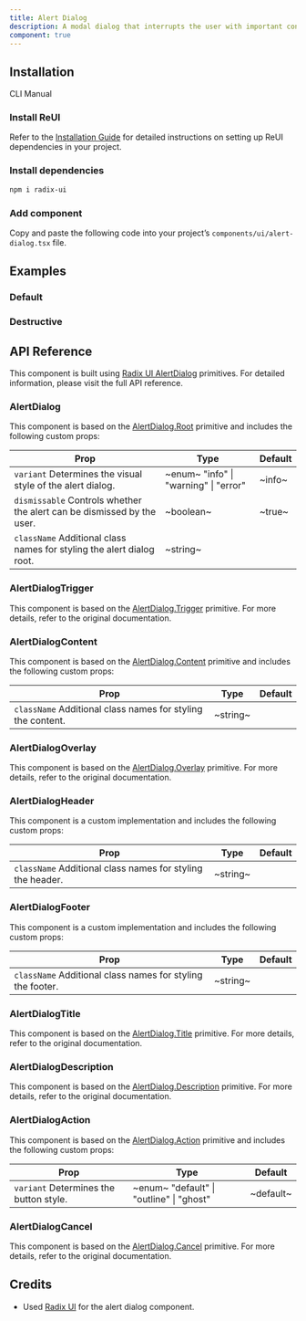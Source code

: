 ```yaml
---
title: Alert Dialog
description: A modal dialog that interrupts the user with important content and expects a response.
component: true
---
```


## Installation

<Tabs defaultValue="cli">

<TabsList>
  <TabsTrigger value="cli">CLI</TabsTrigger>
  <TabsTrigger value="manual">Manual</TabsTrigger>
</TabsList>

<TabsContent value="cli">
  <CliCommands name="alert-dialog" />
</TabsContent>

<TabsContent value="manual">    
<Steps>

### Install ReUI

Refer to the [Installation Guide](/docs/installation) for detailed instructions on setting up ReUI dependencies in your project.

### Install dependencies

```bash
npm i radix-ui
```

### Add component

Copy and paste the following code into your project’s `components/ui/alert-dialog.tsx` file.

<ComponentPreview name="alert-dialog" />

</Steps>

</TabsContent>

</Tabs>

## Examples

### Default

<ExamplePreview path="alert-dialog/default" />

### Destructive

<ExamplePreview path="alert-dialog/destructive" />

## API Reference

This component is built using [Radix UI AlertDialog](https://www.radix-ui.com/primitives/docs/components/alert-dialog) primitives. For detailed information, please visit the full API reference.

### AlertDialog

This component is based on the [AlertDialog.Root](https://www.radix-ui.com/primitives/docs/components/alert-dialog#root) primitive and includes the following custom props:

| **Prop**                                                                                          | **Type**                                                           | **Default** |
| ------------------------------------------------------------------------------------------------- | ------------------------------------------------------------------ | ----------- |
| `variant` <PopoverInfo>Determines the visual style of the alert dialog.</PopoverInfo>             | ~enum~ <PopoverInfo> "info" \| "warning" \| "error" </PopoverInfo> | ~info~      |
| `dismissable` <PopoverInfo>Controls whether the alert can be dismissed by the user.</PopoverInfo> | ~boolean~                                                          | ~true~      |
| `className` <PopoverInfo>Additional class names for styling the alert dialog root.</PopoverInfo>  | ~string~                                                           | <Na/>       |

### AlertDialogTrigger

This component is based on the [AlertDialog.Trigger](https://www.radix-ui.com/primitives/docs/components/alert-dialog#trigger) primitive. For more details, refer to the original documentation.

### AlertDialogContent

This component is based on the [AlertDialog.Content](https://www.radix-ui.com/primitives/docs/components/alert-dialog#content) primitive and includes the following custom props:

| **Prop**                                                                               | **Type** | **Default** |
| -------------------------------------------------------------------------------------- | -------- | ----------- |
| `className` <PopoverInfo>Additional class names for styling the content.</PopoverInfo> | ~string~ | <Na/>       |

### AlertDialogOverlay

This component is based on the [AlertDialog.Overlay](https://www.radix-ui.com/primitives/docs/components/alert-dialog#overlay) primitive. For more details, refer to the original documentation.

### AlertDialogHeader

This component is a custom implementation and includes the following custom props:

| **Prop**                                                                              | **Type** | **Default** |
| ------------------------------------------------------------------------------------- | -------- | ----------- |
| `className` <PopoverInfo>Additional class names for styling the header.</PopoverInfo> | ~string~ | <Na/>       |

### AlertDialogFooter

This component is a custom implementation and includes the following custom props:

| **Prop**                                                                              | **Type** | **Default** |
| ------------------------------------------------------------------------------------- | -------- | ----------- |
| `className` <PopoverInfo>Additional class names for styling the footer.</PopoverInfo> | ~string~ | <Na/>       |

### AlertDialogTitle

This component is based on the [AlertDialog.Title](https://www.radix-ui.com/primitives/docs/components/alert-dialog#title) primitive. For more details, refer to the original documentation.

### AlertDialogDescription

This component is based on the [AlertDialog.Description](https://www.radix-ui.com/primitives/docs/components/alert-dialog#description) primitive. For more details, refer to the original documentation.

### AlertDialogAction

This component is based on the [AlertDialog.Action](https://www.radix-ui.com/primitives/docs/components/alert-dialog#action) primitive and includes the following custom props:

| **Prop**                                                          | **Type**                                                              | **Default** |
| ----------------------------------------------------------------- | --------------------------------------------------------------------- | ----------- |
| `variant` <PopoverInfo>Determines the button style.</PopoverInfo> | ~enum~ <PopoverInfo> "default" \| "outline" \| "ghost" </PopoverInfo> | ~default~   |

### AlertDialogCancel

This component is based on the [AlertDialog.Cancel](https://www.radix-ui.com/primitives/docs/components/alert-dialog#cancel) primitive. For more details, refer to the original documentation.


## Credits

- Used [Radix UI](https://www.radix-ui.com/primitives/docs/components/alert-dialog) for the alert dialog component.